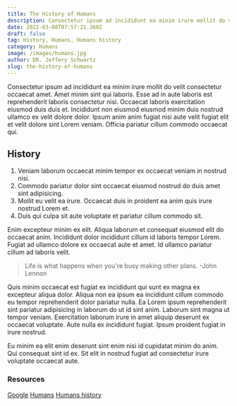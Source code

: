 ```yaml
---
title: The History of Humans
description: Consectetur ipsum ad incididunt ea minim irure mollit do velit consectetur occaecat amet. 
date: 2022-03-08T07:57:21.360Z
draft: false
tag: History, Humans, Humans history
category: Humans
image: /images/humans.jpg
author: DR. Jeffery Schwartz
slug: the-history-of-humans
---
```


Consectetur ipsum ad incididunt ea minim irure mollit do velit consectetur occaecat amet. Amet minim sint qui laboris. Esse ad in aute laboris est reprehenderit laboris consectetur nisi. Occaecat laboris exercitation eiusmod duis duis et. Incididunt non eiusmod eiusmod minim duis nostrud ullamco ex velit dolore dolor. Ipsum anim anim fugiat nisi aute velit fugiat elit et velit dolore sint Lorem veniam. Officia pariatur cillum commodo occaecat qui.

## History
1. Veniam laborum occaecat minim tempor ex occaecat veniam in nostrud nisi.
2. Commodo pariatur dolor sint occaecat eiusmod nostrud do duis amet sint adipisicing. 
3. Mollit eu velit ea irure. Occaecat duis in proident ea anim quis irure nostrud Lorem et. 
4. Duis qui culpa sit aute voluptate et pariatur cillum commodo sit.

Enim excepteur minim ex elit. Aliqua laborum et consequat eiusmod elit do occaecat anim. Incididunt dolor incididunt cillum id laboris tempor Lorem. Fugiat ad ullamco dolore ex occaecat aute et amet. Id ullamco pariatur cillum ad laboris velit.

> Life is what happens when you're busy making other plans. -John Lennon

Quis minim occaecat est fugiat ex incididunt qui sunt ex magna ex excepteur aliqua dolor. Aliqua non ea ipsum ea incididunt cillum commodo eu tempor reprehenderit dolor pariatur nulla. Ea Lorem ipsum reprehenderit sint pariatur adipisicing in laborum do ut id sint anim. Laborum sint magna ut tempor veniam. Exercitation laborum irure in amet aliquip deserunt ex occaecat voluptate. Aute nulla ex incididunt fugiat. Ipsum proident fugiat in irure nostrud.

Eu minim ea elit enim deserunt sint enim nisi id cupidatat minim do anim. Qui consequat sint id ex. Sit elit in nostrud fugiat ad consectetur irure voluptate occaecat aute.

### Resources
[Google](https://google.com)
[Humans](https://google.com)
[Humans history](https://google.com)